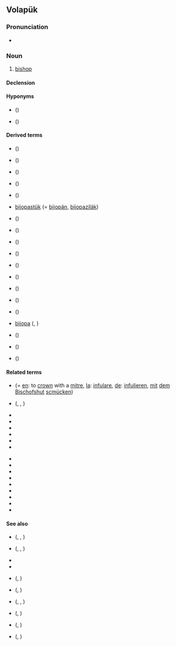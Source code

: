 ==Volapük==

===Pronunciation===
* {{IPA|[biˈʃop]|lang=vo}}

===Noun===
{{vo-noun}}

# {{qualifier|male or female}} [[bishop]]

====Declension====
{{vo-decl-noun}}

====Hyponyms====
* {{l|vo|hibijop}} ({{l|vo|hi-}})
* {{l|vo|jibijop}} ({{l|vo|ji-}})

====Derived terms====
{{top2}}
* {{l|vo|bijopacal}} ({{l|vo|cal}})
* {{l|vo|bijopahät}} ({{l|vo|hät}})
* {{l|vo|bijopam}} ({{l|vo|-am}})
* {{l|vo|bijopapened}} ({{l|vo|pened}})
* {{l|vo|bijopastaf}} ({{l|vo|staf}})
* {{qualifier|older term}} [[bijopastük]] (= [[bijopän]], [[bijopaziläk]])
* {{l|vo|bijopavin}} ({{l|vo|vin}})
* {{l|vo|bijopaziläk}} ({{l|vo|ziläk}})
* {{l|vo|bijopän}} ({{l|vo|-än}})
* {{l|vo|bijopef}} ({{l|vo|-ef}})
{{mid2}}
* {{l|vo|bijopik}} ({{l|vo|-ik}})
* {{l|vo|bijopiko}} ({{l|vo|-iko}})
* {{l|vo|bijopo}} ({{l|vo|-o}})
* {{l|vo|bijopön}} ({{l|vo|-ön}})
* {{l|vo|bijopöp}} ({{l|vo|-öp}})
* {{l|vo|krugastaf}} [[bijopa]] ({{l|vo|krug}}, {{l|vo|staf}})
* {{l|vo|lebijop}} ({{l|vo|le-}})
* {{l|vo|plin-bijop}} ({{l|vo|plin}})
* {{l|vo|vibijop}} ({{l|vo|vi-}})
{{bottom2}}

====Related terms====
{{top2}}
* {{l|vo|bijopahätön}} (= [[en]]: to [[crown]] with a [[mitre]], [[la]]: [[infulare]], [[de]]: [[infulieren]], [[mit]] [[dem]] [[Bischofshut]] [[scmücken]])
* {{l|vo|bijopaklerät}} ({{l|vo|klerät}}, {{l|vo|kler}}, {{l|vo|-ät}})
* {{l|vo|bijopänik}}
* {{l|vo|bijopöpik}}
* {{l|vo|hibijopik}}
* {{l|vo|hilebijop}}
* {{l|vo|hiplin-hibijop}}
* {{l|vo|jibijopik}}
{{mid2}}
* {{l|vo|jilebijop}}
* {{l|vo|jiplin-jibijop}}
* {{l|vo|lebijopän}}
* {{l|vo|lebijopef}}
* {{l|vo|lebijopik}}
* {{l|vo|lebijopiko}}
* {{l|vo|lebijopo}}
* {{l|vo|lebijopöp}}
* {{l|vo|plin-bijopik}}
{{bottom2}}

====See also====
* {{l|vo|hikleudan}} ({{l|vo|hi-}}, {{l|vo|kleud}}, {{l|vo|-an}})
* {{l|vo|hikleudan-hitidan}} ({{l|vo|tid}}, {{l|vo|tidan}}, {{l|vo|tidön}})
* {{l|vo|jikleudan}}
* {{l|vo|jikleudan-jitidan}}
* {{l|vo|kleudan}} ({{l|vo|kleud}}, {{l|vo|-an}})
* {{l|vo|kultan}} ({{l|vo|kult}}, {{l|vo|-an}})
* {{l|vo|lekleudan}} ({{l|vo|le-}}, {{l|vo|kleud}}, {{l|vo|-an}})
* {{l|vo|pastan}} ({{l|vo|past}}, {{l|vo|-an}})
* {{l|vo|papal}} ({{l|vo|pap}}, {{l|vo|-al}})
* {{l|vo|pädan}} ({{l|vo|päd}}, {{l|vo|-an}})